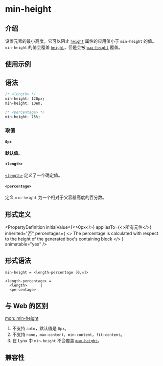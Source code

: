 # min-height

## 介绍

设置元素的最小高度。它可以阻止 [`height`](./height.mdx) 属性的应用值小于 `min-height` 的值。
`min-height` 的值会覆盖 [`height`](./height.mdx)，但是会被 [`max-height`](./max-height.mdx) 覆盖。

## 使用示例


<Go
  example="css-api"
  defaultFile="src/min-height/App.tsx"
  img="/assets/doc/css/min-height.jpg"
  entry="src/min-height"
  defaultEntryFile="dist/min-height.lynx.bundle"
/>

## 语法

```css
/* <length> */
min-height: 120px;
min-height: 10em;

/* <percentage> */
min-height: 75%;
```

### 取值

#### `0px`

**默认值**。

#### `<length>`

[`<length>`](api/css/data-type/length.mdx) 定义了一个确定值。

#### `<percentage>`

定义 `min-height` 为一个相对于父容器高度的百分数。

## 形式定义


<PropertyDefinition
  initialValue={<>0px</>}
  appliesTo={<>所有元件</>}
  inherited="否"
  percentages={
    <>
      The percentage is calculated with respect to the height of the generated
      box's containing block
    </>
  }
  animatable="yes"
/>

## 形式语法

```
min-height = <length-percentage [0,∞]>

<length-percentage> =
  <length>      |
  <percentage>
```

## 与 Web 的区别

[mdn: min-height](https://developer.mozilla.org/en-US/docs/Web/CSS/min-height)

1. 不支持 `auto`，默认值是 `0px`。
2. 不支持 `none`，`max-content`，`min-content`，`fit-content`。
3. 在 Lynx 中 `min-height` 不会覆盖 [`max-height`](./min-height.mdx)。

## 兼容性


<LegacyCompatTable metadata="css/properties/min-height" />

